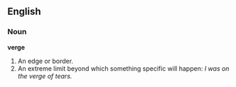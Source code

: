 ==English==
===Noun===
'''verge'''
#An edge or border.
#An extreme limit beyond which something specific will happen: ''I was on the verge of tears.''
